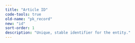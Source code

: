```yaml
---
title: "Article ID"
code-tools: true
old-name: "pk_record"
new: "id"
sort-order: 1
description: "Unique, stable identifier for the entity."
---
```


